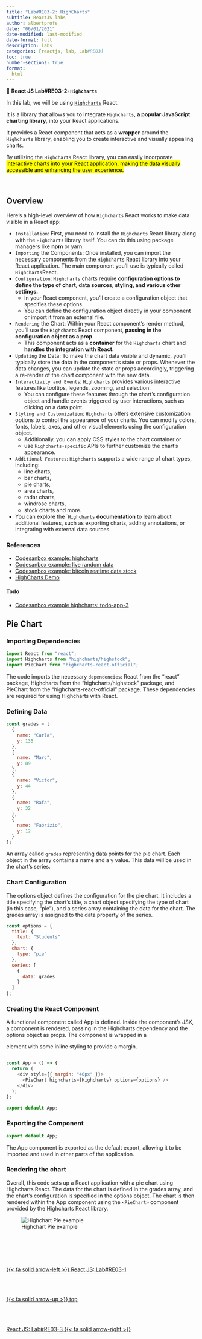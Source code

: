 ```yaml
---
title: "Lab#RE03-2: HighCharts"
subtitle: ReactJS labs
author: albertprofe
date: "06/01/2021"
date-modified: last-modified
date-format: full
description: labs
categories: [reactjs, lab, Lab#RE03]
toc: true
number-sections: true
format:
  html
---
```


::: {.labs}
📘 **React JS Lab#RE03-2: ``Highcharts``**

In this lab, we will be using [``Highcharts``](https://www.highcharts.com/){.external} React.

It is a library that allows you to integrate ``Highcharts``, **a popular JavaScript charting library**, into your React applications.

It provides a React component that acts as a **wrapper** around the ``Highcharts`` library, enabling you to create interactive and visually appealing charts.

By utilizing the ``Highcharts`` React library, you can easily incorporate <mark>interactive charts into your React application, making the data visually accessible and enhancing the user experience.<mark>
:::


</br>

## Overview

Here's a high-level overview of how ``Highcharts`` React works to make data visible in a React app:

- `Installation`: First, you need to install the ``Highcharts`` React library along with the ``Highcharts`` library itself. You can do this using package managers like **npm** or yarn.
- `Importing` the Components: Once installed, you can import the necessary components from the ``Highcharts`` React library into your React application. The main component you'll use is typically called ``Highcharts``React.
- `Configuration`: ``Highcharts`` charts require **configuration options to define the type of chart, data sources, styling, and various other settings.**
  - In your React component, you'll create a configuration object that specifies these options.
  - You can define the configuration object directly in your component or import it from an external file.
- `Rendering` the Chart: Within your React component's render method, you'll use the ``Highcharts`` React component, **passing in the configuration object as a prop**.
  - This component acts as a **container** for the ``Highcharts`` chart and **handles the integration with React.**
- `Updating` the Data: To make the chart data visible and dynamic, you'll typically store the data in the component's state or props. Whenever the data changes, you can update the state or props accordingly, triggering a re-render of the chart component with the new data.
- `Interactivity and Events`: ``Highcharts`` provides various interactive features like tooltips, legends, zooming, and selection.
  - You can configure these features through the chart's configuration object and handle events triggered by user interactions, such as clicking on a data point.
- `Styling and Customization`: ``Highcharts`` offers extensive customization options to control the appearance of your charts. You can modify colors, fonts, labels, axes, and other visual elements using the configuration object.
  - Additionally, you can apply CSS styles to the chart container or
  - use ``Highcharts-specific`` APIs to further customize the chart's appearance.
- `Additional Features`: ``Highcharts`` supports a wide range of chart types, including:
  -  line charts,
  -  bar charts,
  -  pie charts,
  -  area charts,
  -  radar charts,
  -  windrose charts,
  -  stock charts and more.
-  You can explore the `[``Highcharts``](https://www.highcharts.com/){.external} **documentation** to learn about additional features, such as exporting charts, adding annotations, or integrating with external data sources.


### References

- [Codesanbox example: highcharts](https://codesandbox.io/s/highcharts-example-r52m80){.external}
- [Codesanbox example: live random data](https://codesandbox.io/s/react-highcharts-forked-iszykt){.external}
- [Codesanbox example: bitcoin reatime data stock](https://codesandbox.io/s/jolly-pasteur-99bldy){.external}
- [HighCharts Demo](https://www.highcharts.com/demo){.external}

#### Todo

- [Codesanbox example highcharts: todo-app-3 ](https://codesandbox.io/s/todo-app-3-v08qbi){.external}

## Pie Chart

### Importing Dependencies

```js
import React from "react";
import Highcharts from "highcharts/highstock";
import PieChart from "highcharts-react-official";
```

The code imports the necessary `dependencies`: React from the "react" package, Highcharts from the "highcharts/highstock" package, and PieChart from the "highcharts-react-official" package. These dependencies are required for using Highcharts with React.


### Defining Data

```js
const grades = [
  {
    name: "Carla",
    y: 135
  },
  {
    name: "Marc",
    y: 89
  },
  {
    name: "Victor",
    y: 44
  },
  {
    name: "Rafa",
    y: 32
  },
  {
    name: "Fabrizio",
    y: 12
  }
];
```

An array called `grades` representing data points for the pie chart. Each object in the array contains a name and a y value. This data will be used in the chart's series.

### Chart Configuration

The options object defines the configuration for the pie chart. It includes a title specifying the chart's title, a chart object specifying the type of chart (in this case, "pie"), and a series array containing the data for the chart. The grades array is assigned to the data property of the series.

```js
const options = {
  title: {
    text: "Students"
  },
  chart: {
    type: "pie"
  },
  series: [
    {
      data: grades
    }
  ]
};
```

### Creating the React Component

A functional component called App is defined. Inside the component's JSX, a <PieChart> component is rendered, passing in the Highcharts dependency and the options object as props. The component is wrapped in a <div> element with some inline styling to provide a margin.


```js

const App = () => {
  return (
    <div style={{ margin: "40px" }}>
      <PieChart highcharts={Highcharts} options={options} />
    </div>
  );
};

export default App;

```
### Exporting the Component


```js
export default App;
```

The App component is exported as the default export, allowing it to be imported and used in other parts of the application.

### Rendering the chart

Overall, this code sets up a React application with a pie chart using Highcharts React. The data for the chart is defined in the grades array, and the chart's configuration is specified in the options object. The chart is then rendered within the App component using the `<PieChart>` component provided by the Highcharts React library.


![Highchart Pie example](/images/reactjs/lab-re-3-6.png){}

<!--- navLinks -->
<br><br>
<div class=row>
<br>
<div class='column left previous'>
<br>
[{{< fa solid arrow-left >}} React JS: Lab#RE03-1](/reactjs/rjslab3.qmd)
<br>
</div>
<br>
<div class='column center'>
<br>
[{{< fa solid arrow-up >}} top](#top)
<br>
</div>
<br>
<div class='column right next'>
<br>
[React JS: Lab#RE03-3  {{< fa solid arrow-right >}}](/reactjs/rjslab3-3.qmd)
<br>
</div>
<br>
</div>

